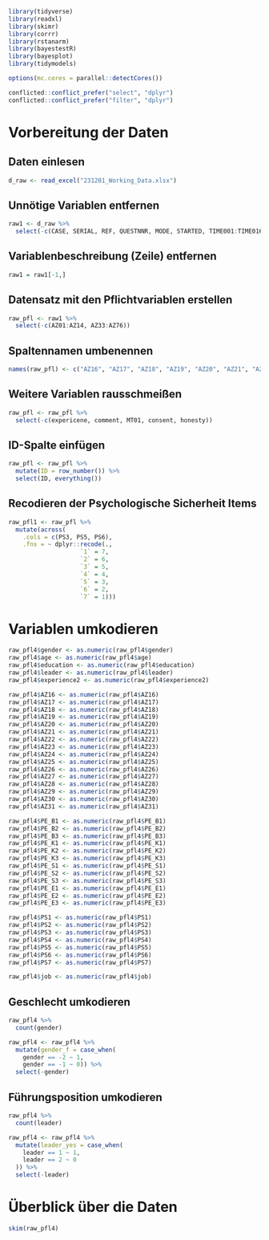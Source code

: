 ```r
library(tidyverse)
library(readxl)
library(skimr)
library(corrr)
library(rstanarm)
library(bayestestR)
library(bayesplot)
library(tidymodels)
```

```r
options(mc.cores = parallel::detectCores())
```

```r
conflicted::conflict_prefer("select", "dplyr")
conflicted::conflict_prefer("filter", "dplyr")
```

# Vorbereitung der Daten
## Daten einlesen
```r
d_raw <- read_excel("231201_Working_Data.xlsx")
```

## Unnötige Variablen entfernen
```r
raw1 <- d_raw %>% 
  select(-c(CASE, SERIAL, REF, QUESTNNR, MODE, STARTED, TIME001:TIME016, TIME_SUM, LASTDATA, FINISHED, Q_VIEWER, LASTPAGE, MAXPAGE, MISSREL, MISSING, MAILSENT, TIME_RSI, SD10))
```

## Variablenbeschreibung (Zeile) entfernen
```r
raw1 = raw1[-1,]
```

## Datensatz mit den Pflichtvariablen erstellen
```r
raw_pfl <- raw1 %>% 
  select(-c(AZ01:AZ14, AZ33:AZ76))
```

## Spaltennamen umbenennen
```r
names(raw_pfl) <- c("AZ16", "AZ17", "AZ18", "AZ19", "AZ20", "AZ21", "AZ22", "AZ23", "AZ24", "AZ25", "AZ26", "AZ27", "AZ28", "AZ29", "AZ30", "AZ31", "MT01", "PE_B1", "PE_B2", "PE_B3", "PE_K1", "PE_K2", "PE_K3", "PE_S1", "PE_S2", "PE_S3", "PE_E1", "PE_E2", "PE_E3", "PS1", "PS2", "PS3", "PS4", "PS5", "PS6", "PS7", "gender", "consent", "age", "education", "leader", "expericene", "experience2", "job", "area", "comment", "honesty")
```

## Weitere Variablen rausschmeißen
```r
raw_pfl <- raw_pfl %>% 
  select(-c(expericene, comment, MT01, consent, honesty))
```

## ID-Spalte einfügen
```r
raw_pfl <- raw_pfl %>% 
  mutate(ID = row_number()) %>% 
  select(ID, everything())
```

## Recodieren der Psychologische Sicherheit Items
```r
raw_pfl1 <- raw_pfl %>% 
  mutate(across(
    .cols = c(PS3, PS5, PS6),
    .fns = ~ dplyr::recode(.,
                    `1` = 7,
                    `2` = 6,
                    `3` = 5,
                    `4` = 4,
                    `5` = 3,
                    `6` = 2,
                    `7` = 1)))
```

# Variablen umkodieren
```r
raw_pfl4$gender <- as.numeric(raw_pfl4$gender)
raw_pfl4$age <- as.numeric(raw_pfl4$age)
raw_pfl4$education <- as.numeric(raw_pfl4$education)
raw_pfl4$leader <- as.numeric(raw_pfl4$leader)
raw_pfl4$experience2 <- as.numeric(raw_pfl4$experience2)
```

```r
raw_pfl4$AZ16 <- as.numeric(raw_pfl4$AZ16)
raw_pfl4$AZ17 <- as.numeric(raw_pfl4$AZ17)
raw_pfl4$AZ18 <- as.numeric(raw_pfl4$AZ18)
raw_pfl4$AZ19 <- as.numeric(raw_pfl4$AZ19)
raw_pfl4$AZ20 <- as.numeric(raw_pfl4$AZ20)
raw_pfl4$AZ21 <- as.numeric(raw_pfl4$AZ21)
raw_pfl4$AZ22 <- as.numeric(raw_pfl4$AZ22)
raw_pfl4$AZ23 <- as.numeric(raw_pfl4$AZ23)
raw_pfl4$AZ24 <- as.numeric(raw_pfl4$AZ24)
raw_pfl4$AZ25 <- as.numeric(raw_pfl4$AZ25)
raw_pfl4$AZ26 <- as.numeric(raw_pfl4$AZ26)
raw_pfl4$AZ27 <- as.numeric(raw_pfl4$AZ27)
raw_pfl4$AZ28 <- as.numeric(raw_pfl4$AZ28)
raw_pfl4$AZ29 <- as.numeric(raw_pfl4$AZ29)
raw_pfl4$AZ30 <- as.numeric(raw_pfl4$AZ30)
raw_pfl4$AZ31 <- as.numeric(raw_pfl4$AZ31)
```

```r
raw_pfl4$PE_B1 <- as.numeric(raw_pfl4$PE_B1)
raw_pfl4$PE_B2 <- as.numeric(raw_pfl4$PE_B2)
raw_pfl4$PE_B3 <- as.numeric(raw_pfl4$PE_B3)
raw_pfl4$PE_K1 <- as.numeric(raw_pfl4$PE_K1)
raw_pfl4$PE_K2 <- as.numeric(raw_pfl4$PE_K2)
raw_pfl4$PE_K3 <- as.numeric(raw_pfl4$PE_K3)
raw_pfl4$PE_S1 <- as.numeric(raw_pfl4$PE_S1)
raw_pfl4$PE_S2 <- as.numeric(raw_pfl4$PE_S2)
raw_pfl4$PE_S3 <- as.numeric(raw_pfl4$PE_S3)
raw_pfl4$PE_E1 <- as.numeric(raw_pfl4$PE_E1)
raw_pfl4$PE_E2 <- as.numeric(raw_pfl4$PE_E2)
raw_pfl4$PE_E3 <- as.numeric(raw_pfl4$PE_E3)
```

```r
raw_pfl4$PS1 <- as.numeric(raw_pfl4$PS1)
raw_pfl4$PS2 <- as.numeric(raw_pfl4$PS2)
raw_pfl4$PS3 <- as.numeric(raw_pfl4$PS3)
raw_pfl4$PS4 <- as.numeric(raw_pfl4$PS4)
raw_pfl4$PS5 <- as.numeric(raw_pfl4$PS5)
raw_pfl4$PS6 <- as.numeric(raw_pfl4$PS6)
raw_pfl4$PS7 <- as.numeric(raw_pfl4$PS7)
```

```r
raw_pfl4$job <- as.numeric(raw_pfl4$job)
```

## Geschlecht umkodieren
```r
raw_pfl4 %>% 
  count(gender)
```


```r
raw_pfl4 <- raw_pfl4 %>% 
  mutate(gender_f = case_when(
    gender == -2 ~ 1,
    gender == -1 ~ 0)) %>% 
  select(-gender)
```

## Führungsposition umkodieren
```r
raw_pfl4 %>% 
  count(leader)
```

```r
raw_pfl4 <- raw_pfl4 %>% 
  mutate(leader_yes = case_when(
    leader == 1 ~ 1,
    leader == 2 ~ 0
  )) %>% 
  select(-leader)
```

# Überblick über die Daten
```r
skim(raw_pfl4)
```

